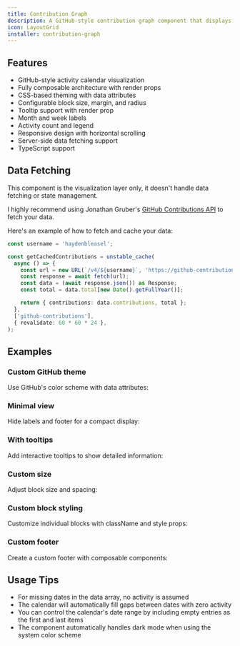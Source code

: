 ```yaml
---
title: Contribution Graph
description: A GitHub-style contribution graph component that displays activity levels over time.
icon: LayoutGrid
installer: contribution-graph
---
```


## Features

- GitHub-style activity calendar visualization
- Fully composable architecture with render props
- CSS-based theming with data attributes
- Configurable block size, margin, and radius
- Tooltip support with render prop
- Month and week labels
- Activity count and legend
- Responsive design with horizontal scrolling
- Server-side data fetching support
- TypeScript support

## Data Fetching

This component is the visualization layer only, it doesn't handle data fetching or state management.

I highly recommend using Jonathan Gruber's [GitHub Contributions API](https://github.com/grubersjoe/github-contributions-api) to fetch your data.

Here's an example of how to fetch and cache your data:

```ts
const username = 'haydenbleasel';

const getCachedContributions = unstable_cache(
  async () => {
    const url = new URL(`/v4/${username}`, 'https://github-contributions-api.jogruber.de');
    const response = await fetch(url);
    const data = (await response.json()) as Response;
    const total = data.total[new Date().getFullYear()];

    return { contributions: data.contributions, total };
  },
  ['github-contributions'],
  { revalidate: 60 * 60 * 24 },
);
```

## Examples

### Custom GitHub theme

Use GitHub's color scheme with data attributes:

<Preview path="contribution-graph-custom-theme" />

### Minimal view

Hide labels and footer for a compact display:

<Preview path="contribution-graph-minimal" />

### With tooltips

Add interactive tooltips to show detailed information:

<Preview path="contribution-graph-tooltip" />

### Custom size

Adjust block size and spacing:

<Preview path="contribution-graph-size" />

### Custom block styling

Customize individual blocks with className and style props:

<Preview path="contribution-graph-custom-blocks" />

### Custom footer

Create a custom footer with composable components:

<Preview path="contribution-graph-custom-footer" />

## Usage Tips

- For missing dates in the data array, no activity is assumed
- The calendar will automatically fill gaps between dates with zero activity
- You can control the calendar's date range by including empty entries as the first and last items
- The component automatically handles dark mode when using the system color scheme